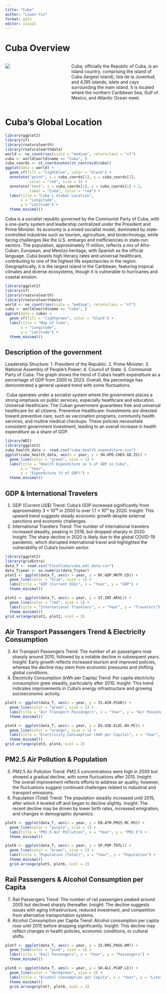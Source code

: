 ```yaml
---
title: "Cuba"
author: "Liwen Yin"
format: pptx
editor: visual
---
```


# Cuba Overview

::: columns
::: {.column width="40%"}
![](cuba.jpeg){fig-align="center" fig-width="100%"}
:::

::: {.column width="60%"}
Cuba, officially the Republic of Cuba, is an island country, comprising the island of Cuba (largest island), Isla de la Juventud, and 4,195 islands, islets and cays surrounding the main island. It is located where the northern Caribbean Sea, Gulf of Mexico, and Atlantic Ocean meet. <span style="font-size: 14pt;">
:::
:::

# Cuba's Global Location

```r
library(ggplot2)
library(sf)
library(rnaturalearth)
library(rnaturalearthdata)
world <- ne_countries(scale = "medium", returnclass = "sf")
cuba <- world[world$name == "Cuba", ]  
cuba_coords <- st_coordinates(st_centroid(cuba))   
ggplot(data = world) +
  geom_sf(fill = "lightblue", color = "black") +  
  annotate("point", x = cuba_coords[1], y = cuba_coords[2], 
           color = "red", size = 3) +  
  annotate("text", x = cuba_coords[1], y = cuba_coords[2] + 2, 
           label = "Cuba", color = "red") + 
  labs(title = "Cuba's Global Location",
       x = "Longitude",
       y = "Latitude") +
  theme_minimal()  
```

Cuba is a socialist republic governed by the Communist Party of Cuba, with a one-party system and leadership centralized under the President and Prime Minister. Its economy is a mixed socialist model, dominated by state-controlled industries such as tourism, agriculture, and biotechnology, while facing challenges like the U.S. embargo and inefficiencies in state-run sectors. The population, approximately 11 million, reflects a mix of Afro-Cuban, European, and Mestizo heritage, with Spanish as the official language. Cuba boasts high literacy rates and universal healthcare, contributing to one of the highest life expectancies in the region. Geographically, it is the largest island in the Caribbean, featuring tropical climates and diverse ecosystems, though it is vulnerable to hurricanes and coastal erosion.

```r
library(ggplot2)
library(sf)
library(rnaturalearth)
library(rnaturalearthdata)
world <- ne_countries(scale = "medium", returnclass = "sf")
cuba <- world[world$name == "Cuba", ]  
ggplot(data = cuba) +
  geom_sf(fill = "lightgreen", color = "black") +  
  labs(title = "Map of Cuba",
       x = "Longitude",
       y = "Latitude") +
  theme_minimal()  
```

## Description of the government
Leadership Structure:
	1.	President of the Republic:
	2.	Prime Minister:
	3.	National Assembly of People’s Power:
	4.	Council of State:
	5.	Communist Party of Cuba:
The graph shows the trend of Cuba’s health expenditure as a percentage of GDP from 2000 to 2023. Overall, the percentage has demonstrated a general upward trend with some fluctuations. 

\ Cuba operates under a socialist system where the government places a strong emphasis on public services, especially healthcare and education.
 Universal Healthcare: The Cuban government guarantees free and universal healthcare for all citizens.
	Preventive Healthcare: Investments are directed toward preventive care, such as vaccination programs, community health services, and routine medical checkups.
These policies necessitate consistent government investment, leading to an overall increase in health expenditure as a share of GDP.
```r
library(WDI)
library(ggplot2)
cuba_health_data <- read.csv("cuba_health_expenditure.csv")
ggplot(cuba_health_data, aes(x = year, y = SH.XPD.CHEX.GD.ZS)) +
  geom_line(color = "green", size = 1) +
  labs(title = "Health Expenditure as % of GDP in Cuba",
       x = "Year",
       y = "Expenditure (% of GDP)") +
  theme_minimal()
```


## GDP & International Travelers
1.  GDP (Current US\$) Trend: Cuba’s GDP increased significantly from approximately 3 × 10¹⁰ in 2000 to over 1.1 × 10¹¹ by 2020. Insight: This upward trend suggests steady economic growth despite external sanctions and economic challenges.
2.  International Travelers Trend: The number of international travelers increased steadily, peaking in 2018, but dropped sharply in 2020. Insight: The sharp decline in 2020 is likely due to the global COVID-19 pandemic, which disrupted international travel and highlighted the vulnerability of Cuba’s tourism sector.
```r
library(ggplot2)
library(gridExtra)
data_T <- read.csv("FinalCuba/cuba_wdi_data.csv")
data_T$year <- as.numeric(data_T$year)
plot1 <- ggplot(data_T, aes(x = year, y = NY.GDP.MKTP.CD)) +
  geom_line(color = "blue", size = 1) +
  labs(title = "GDP (Current US$)", x = "Year", y = "GDP") +
  theme_minimal()

plot2 <- ggplot(data_T, aes(x = year, y = ST.INT.ARVL)) +
  geom_line(color = "red", size = 1) +
  labs(title = "International Travelers", x = "Year", y = "Travelers") +
  theme_minimal()
grid.arrange(plot1, plot2, ncol = 2)
```

## Air Transport Passengers Trend & Electricity Consumption 

3.  Air Transport Passengers Trend: The number of air passengers rose sharply around 2010, followed by a notable decline in subsequent years. Insight: Early growth reflects increased tourism and improved policies, whereas the decline may stem from economic pressures and shifting global conditions.
4.  Electricity Consumption (kWh per Capita) Trend: Per capita electricity consumption grew steadily, particularly after 2010. Insight: This trend indicates improvements in Cuba’s energy infrastructure and growing socioeconomic activity.
```r
plot3 <- ggplot(data_T, aes(x = year, y = IS.AIR.PSGR)) +
  geom_line(color = "green", size = 1) +
  labs(title = "Air Transport Passengers", x = "Year", y = "Air Passengers") +
  theme_minimal()

plot4 <- ggplot(data_T, aes(x = year, y = EG.USE.ELEC.KH.PC)) +
  geom_line(color = "orange", size = 1) +
  labs(title = "Electricity Consumption (kWh per Capita)", x = "Year", y = "Consumption") +
  theme_minimal()
grid.arrange(plot3, plot4, ncol = 2)
```

## PM2.5 Air Pollution & Population
5.  PM2.5 Air Pollution Trend: PM2.5 concentrations were high in 2000 but showed a gradual decline, with some fluctuations after 2015. Insight: The overall improvement reflects efforts to address air quality; however, the fluctuations suggest continued challenges related to industrial and transport emissions.
6.  Population (Total) Trend: The population steadily increased until 2015, after which it leveled off and began to decline slightly. Insight: The recent decline may be driven by lower birth rates, increased emigration, and changes in demographic dynamics.
```r
plot5 <- ggplot(data_T, aes(x = year, y = EN.ATM.PM25.MC.M3)) +
  geom_line(color = "purple", size = 1) +
  labs(title = "PM2.5 Air Pollution", x = "Year", y = "PM2.5") +
  theme_minimal()

plot6 <- ggplot(data_T, aes(x = year, y = SP.POP.TOTL)) +
  geom_line(color = "brown", size = 1) +
  labs(title = "Population (Total)", x = "Year", y = "Population") +
  theme_minimal()
  grid.arrange(plot5, plot6, ncol = 2)
```

## Rail Passengers & Alcohol Consumption per Capita
7.  Rail Passengers Trend: The number of rail passengers peaked around 2005 but declined sharply thereafter. Insight: The decline suggests issues with aging infrastructure, reduced investment, and competition from alternative transportation systems.
8.  Alcohol Consumption per Capita Trend: Alcohol consumption per capita rose until 2015 before dropping significantly. Insight: This decline may reflect changes in health policies, economic conditions, or cultural shifts.
```r
plot7 <- ggplot(data_T, aes(x = year, y = IS.RRS.PASG.KM)) +
  geom_line(color = "pink", size = 1) +
  labs(title = "Rail Passengers", x = "Year", y = "Passengers") +
  theme_minimal()

plot8 <- ggplot(data_T, aes(x = year, y = SH.ALC.PCAP.LI)) +
  geom_line(color = "darkgreen", size = 1) +
  labs(title = "Alcohol Consumption per Capita", x = "Year", y = "Liters") +
  theme_minimal()
  grid.arrange(plot7, plot8, ncol = 2)
```


